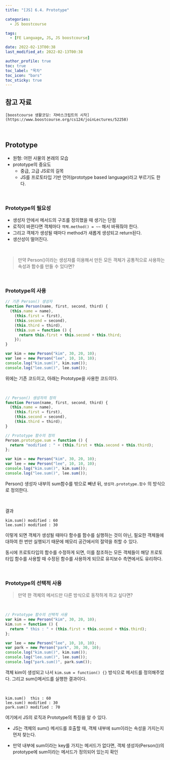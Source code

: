 ```yaml
---
title: "[JS] 6.4. Prototype"

categories:
  - JS boostcourse

tags:
  - [FE Language, JS, JS boostcourse]

date: 2022-02-13T00:38
last_modified_at: 2022-02-13T00:38

author_profile: true
toc: true
toc_label: "목차"
toc_icon: "bars"
toc_sticky: true
---
```


## 참고 자료

`[boostcourse 생활코딩: 자바스크립트의 시작](https://www.boostcourse.org/cs124/joinLectures/52258)`

<br />

## Prototype

- 원형: 어떤 사물의 본래의 모습
- prototype의 중요도
  - 중급, 고급 JS로의 길목
  - JS를 프로토타입 기반 언어(prototype based language)라고 부르기도 한다.

<br />

### Prototype의 필요성

- 생성자 안에서 메서드의 구조를 정의했을 때 생기는 단점
- 로직이 바뀐다면 객체마다 `객체.method() = ~~` 해서 바꿔줘야 한다.
- 그리고 객체가 생성될 때마다 method가 새롭게 생성되고 return된다.
- 생산성이 떨어진다.

<br />

> 만약 Person()이라는 생성자를 이용해서 만든 모든 객체가 공통적으로 사용하는 속성과 함수를 만들 수 있다면?

<br />

### Prototype의 사용

```js
// 기존 Person() 생성자
function Person(name, first, second, third) {
  (this.name = name),
    (this.first = first),
    (this.second = second),
    (this.third = third),
    (this.sum = function () {
      return this.first + this.second + this.third;
    });
}

var kim = new Person("kim", 30, 20, 10);
var lee = new Person("lee", 10, 10, 10);
console.log("kim.sum()", kim.sum());
console.log("lee.sum()", lee.sum());
```

위에는 기존 코드이고, 아래는 Prototype을 사용한 코드이다.

<br />

```js
// Person() 생성자의 정의
function Person(name, first, second, third) {
  (this.name = name),
    (this.first = first),
    (this.second = second),
    (this.third = third);
}

// Prototype 함수의 정의
Person.prototype.sum = function () {
  return "modified : " + (this.first + this.second + this.third);
};

var kim = new Person("kim", 30, 20, 10);
var lee = new Person("lee", 10, 10, 10);
console.log("kim.sum()", kim.sum());
console.log("lee.sum()", lee.sum());
```

Person() 생성자 내부의 sum함수를 밖으로 빼낸 뒤, `생성자.prototype.함수` 의 방식으로 정의한다.

<br />

결과

```
kim.sum() modified : 60
lee.sum() modified : 30
```

이렇게 되면 객체가 생성될 때마다 함수를 함수를 실행하는 것이 아닌, 필요한 객체들에 대하여 한 번만 실행되기 때문에 메모리 공간에서의 절약을 취할 수 있다.

동시에 프로토타입의 함수를 수정하게 되면, 이를 참조하는 모든 객체들이 해당 프로토타입 함수를 사용할 때 수정된 함수를 사용하게 되므로 유지보수 측면에서도 유리하다.

<br />

### Prototype의 선택적 사용

> 만약 한 객체의 메서드만 다른 방식으로 동작하게 하고 싶다면?

<br />

```js
// Prototype 함수의 선택적 사용
var kim = new Person("kim", 30, 20, 10);
kim.sum = function () {
  return " this : " + (this.first + this.second + this.third);
};

var lee = new Person("lee", 10, 10, 10);
var park = new Person("park", 30, 30, 10);
console.log("kim.sum()", kim.sum());
console.log("lee.sum()", lee.sum());
console.log("park.sum()", park.sum());
```

객체 kim이 생성되고 나서 `kim.sum = function() {}` 방식으로 메서드를 정의해주었다. 그리고 sum()메서드를 실행한 결과이다.

<br />

```
kim.sum()  this : 60
lee.sum() modified : 30
park.sum() modified : 70
```

여기에서 JS의 로직과 Prototype의 특징을 알 수 있다.

- JS는 객체의 sum() 메서드를 호출할 때, 객체 내부에 sum이라는 속성을 가지는지 먼저 찾는다.

- 만약 내부에 sum이라는 key를 가지는 메서드가 없다면, 객체 생성자(Person())의 prototype에 sum이라는 메서드가 정의되어 있는지 확인
